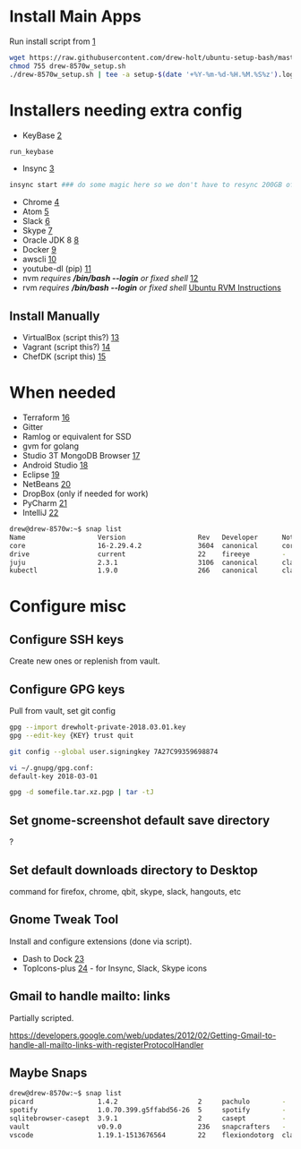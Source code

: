 =Install Main Apps=
Run install script from [https://github.com/drew-holt/ubuntu-setup-bash/blob/master/drew-8570w_u1710setup.sh]
<syntaxhighlight lang=bash>
wget https://raw.githubusercontent.com/drew-holt/ubuntu-setup-bash/master/drew-8570w_setup.sh
chmod 755 drew-8570w_setup.sh
./drew-8570w_setup.sh | tee -a setup-$(date '+%Y-%m-%d-%H.%M.%S%z').log
</syntaxhighlight>

= Installers needing extra config =
* KeyBase [https://keybase.io]
<syntaxhighlight lang=bash>
run_keybase
</syntaxhighlight>

* Insync [https://www.insynchq.com/downloads]
<syntaxhighlight lang=bash>
insync start ### do some magic here so we don't have to resync 200GB of google drive
</syntaxhighlight>

* Chrome [https://www.google.com/chrome/]
* Atom [https://atom.io/]
* Slack [https://slack.com/downloads/linux]
* Skype [https://www.skype.com/en/get-skype/skype-for-linux/]
* Oracle JDK 8 [https://www.digitalocean.com/community/tutorials/how-to-install-java-with-apt-get-on-ubuntu-16-04]
* Docker [https://docs.docker.com/install/linux/docker-ce/ubuntu/#upgrade-docker-ce]
* awscli [https://aws.amazon.com/cli/]
* youtube-dl (pip) [https://rg3.github.io/youtube-dl/]
* nvm ''requires '''/bin/bash --login''' or fixed shell'' [https://github.com/creationix/nvm]
* rvm ''requires '''/bin/bash --login''' or fixed shell'' [https://github.com/rvm/ubuntu_rvm Ubuntu RVM Instructions]

== Install Manually ==
* VirtualBox (script this?) [https://www.virtualbox.org/]
* Vagrant (script this?) [https://www.vagrantup.com/]
* ChefDK (script this) [https://downloads.chef.io/chefdk]

= When needed =
* Terraform [https://www.terraform.io/] 
* Gitter
* Ramlog or equivalent for SSD
* gvm for golang
* Studio 3T MongoDB Browser [https://studio3t.com/download/]
* Android Studio [https://developer.android.com/studio/index.html]
* Eclipse [https://www.eclipse.org/]
* NetBeans [https://netbeans.org/downloads/]
* DropBox (only if needed for work)
* PyCharm [https://www.jetbrains.com/pycharm/download/#section=linux]
* IntelliJ [https://www.jetbrains.com/idea/download/]

<syntaxhighlight lang=bash>
drew@drew-8570w:~$ snap list
Name                  Version                  Rev   Developer      Notes
core                  16-2.29.4.2              3604  canonical      core
drive                 current                  22    fireeye        -
juju                  2.3.1                    3106  canonical      classic
kubectl               1.9.0                    266   canonical      classic
</syntaxhighlight>

=Configure misc=
==Configure SSH keys==
Create new ones or replenish from vault.

==Configure GPG keys==
Pull from vault, set git config
<syntaxhighlight lang=bash>
gpg --import drewholt-private-2018.03.01.key
gpg --edit-key {KEY} trust quit

git config --global user.signingkey 7A27C99359698874

vi ~/.gnupg/gpg.conf:
default-key 2018-03-01

gpg -d somefile.tar.xz.pgp | tar -tJ
</syntaxhighlight>

==  Set gnome-screenshot default save directory ==
?

==Set default downloads directory to Desktop==
command for firefox, chrome, qbit, skype, slack, hangouts, etc

== Gnome Tweak Tool ==
Install and configure extensions (done via script).
* Dash to Dock [https://extensions.gnome.org/extension/307/dash-to-dock/]
* TopIcons-plus [https://extensions.gnome.org/extension/1031/topicons/] - for Insync, Slack, Skype icons

==Gmail to handle mailto: links==
Partially scripted.

https://developers.google.com/web/updates/2012/02/Getting-Gmail-to-handle-all-mailto-links-with-registerProtocolHandler

==Maybe Snaps==
<syntaxhighlight lang=bash>
drew@drew-8570w:~$ snap list
picard                1.4.2                    2     pachulo        -
spotify               1.0.70.399.g5ffabd56-26  5     spotify        -
sqlitebrowser-casept  3.9.1                    2     casept         -
vault                 v0.9.0                   236   snapcrafters   -
vscode                1.19.1-1513676564        22    flexiondotorg  classic
</syntaxhighlight>